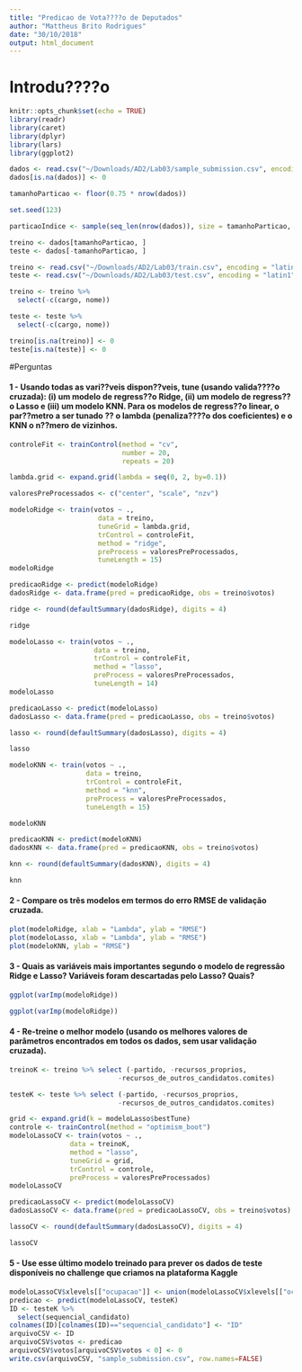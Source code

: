 ```yaml
---
title: "Predicao de Vota????o de Deputados"
author: "Mattheus Brito Rodrigues"
date: "30/10/2018"
output: html_document
---
```

# Introdu????o

```r
knitr::opts_chunk$set(echo = TRUE)
library(readr)
library(caret)
library(dplyr)
library(lars)
library(ggplot2)
```


```r
dados <- read.csv("~/Downloads/AD2/Lab03/sample_submission.csv", encoding = "latin1")
dados[is.na(dados)] <- 0

tamanhoParticao <- floor(0.75 * nrow(dados))

set.seed(123)

particaoIndice <- sample(seq_len(nrow(dados)), size = tamanhoParticao, replace = TRUE)

treino <- dados[tamanhoParticao, ]
teste <- dados[-tamanhoParticao, ]

treino <- read.csv("~/Downloads/AD2/Lab03/train.csv", encoding = "latin1")
teste <- read.csv("~/Downloads/AD2/Lab03/test.csv", encoding = "latin1")

treino <- treino %>%
  select(-c(cargo, nome))

teste <- teste %>%
  select(-c(cargo, nome))

treino[is.na(treino)] <- 0
teste[is.na(teste)] <- 0


```

#Perguntas

#### 1 - Usando todas as vari??veis dispon??veis, tune (usando valida????o cruzada): (i) um modelo de regress??o Ridge, (ii) um modelo de regress??o Lasso e (iii) um modelo KNN. Para os modelos de regress??o linear, o par??metro a ser tunado ?? o lambda (penaliza????o dos coeficientes) e o KNN o n??mero de vizinhos.

```r
controleFit <- trainControl(method = "cv",
                            number = 20,
                            repeats = 20)

lambda.grid <- expand.grid(lambda = seq(0, 2, by=0.1))

valoresPreProcessados <- c("center", "scale", "nzv")
```



```r
modeloRidge <- train(votos ~ .,
                      data = treino,
                      tuneGrid = lambda.grid,
                      trControl = controleFit,
                      method = "ridge",
                      preProcess = valoresPreProcessados,
                      tuneLength = 15)
modeloRidge
```

```r
predicaoRidge <- predict(modeloRidge)
dadosRidge <- data.frame(pred = predicaoRidge, obs = treino$votos)

ridge <- round(defaultSummary(dadosRidge), digits = 4)

ridge
```


```r
modeloLasso <- train(votos ~ .,
                     data = treino,
                     trControl = controleFit,
                     method = "lasso",
                     preProcess = valoresPreProcessados,
                     tuneLength = 14)
modeloLasso
```

```r
predicaoLasso <- predict(modeloLasso)
dadosLasso <- data.frame(pred = predicaoLasso, obs = treino$votos)

lasso <- round(defaultSummary(dadosLasso), digits = 4)

lasso
```

```r
modeloKNN <- train(votos ~ .,
                   data = treino,
                   trControl = controleFit,
                   method = "knn",
                   preProcess = valoresPreProcessados,
                   tuneLength = 15)

modeloKNN
```

```r
predicaoKNN <- predict(modeloKNN)
dadosKNN <- data.frame(pred = predicaoKNN, obs = treino$votos)

knn <- round(defaultSummary(dadosKNN), digits = 4)

knn
```

#### 2 - Compare os três modelos em termos do erro RMSE de validação cruzada.

```r
plot(modeloRidge, xlab = "Lambda", ylab = "RMSE")
plot(modeloLasso, xlab = "Lambda", ylab = "RMSE")
plot(modeloKNN, ylab = "RMSE")
```

#### 3 - Quais as variáveis mais importantes segundo o modelo de regressão Ridge e Lasso?  Variáveis foram descartadas pelo Lasso? Quais?

```r
ggplot(varImp(modeloRidge))
```

```r
ggplot(varImp(modeloRidge))
```

#### 4 - Re-treine o melhor modelo (usando os melhores valores de parâmetros encontrados em todos os dados, sem usar validação cruzada).

```r
treinoK <- treino %>% select (-partido, -recursos_proprios,
                           -recursos_de_outros_candidatos.comites)

testeK <- teste %>% select (-partido, -recursos_proprios,
                           -recursos_de_outros_candidatos.comites)
```

```r
grid <- expand.grid(k = modeloLasso$bestTune)
controle <- trainControl(method = "optimism_boot")
modeloLassoCV <- train(votos ~ ., 
               data = treinoK,
               method = "lasso",
               tuneGrid = grid,
               trControl = controle,
               preProcess = valoresPreProcessados)
modeloLassoCV
```

```r
predicaoLassoCV <- predict(modeloLassoCV)
dadosLassoCV <- data.frame(pred = predicaoLassoCV, obs = treino$votos)

lassoCV <- round(defaultSummary(dadosLassoCV), digits = 4)

lassoCV
```


#### 5 - Use esse último modelo treinado para prever os dados de teste disponíveis no challenge que criamos na plataforma Kaggle

```r
modeloLassoCV$xlevels[["ocupacao"]] <- union(modeloLassoCV$xlevels[["ocupacao"]], levels(testeK$ocupacao))
predicao <- predict(modeloLassoCV, testeK)
ID <- testeK %>%
  select(sequencial_candidato)
colnames(ID)[colnames(ID)=="sequencial_candidato"] <- "ID"
arquivoCSV <- ID
arquivoCSV$votos <- predicao
arquivoCSV$votos[arquivoCSV$votos < 0] <- 0
write.csv(arquivoCSV, "sample_submission.csv", row.names=FALSE)
```



